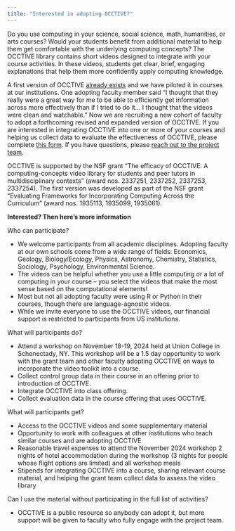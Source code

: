 ```yaml
---
title: "Interested in adopting OCCTIVE?"
---
```


Do you use computing in your science, social science, math, humanities, or arts courses? Would your students benefit from additional material to help them get comfortable with the underlying computing concepts?  The OCCTIVE library contains short videos designed to integrate with your course activities.  In these videos, students get clear, brief, engaging explanations that help them more confidently apply computing knowledge. 

A first version of OCCTIVE [already exists](videos.html) and we have piloted it in courses at our institutions.  One adopting faculty member said “I thought that they really were a great way for me to be able to efficiently get information across more effectively than if I tried to do it... I thought that the videos were clean and watchable.” Now we are recruiting a new cohort of faculty to adopt a forthcoming revised and expanded version of OCCTIVE. If you are interested in integrating OCCTIVE into one or more of your courses and helping us collect data to evaluate the effectiveness of OCCTIVE, please complete [this form](https://forms.gle/NA8dtC4mB43JLmTC8). If you have questions, please [reach out to the project team](mailto:occtive@gmail.com).

OCCTIVE is supported by the NSF grant “The efficacy of OCCTIVE: A computing-concepts video library for students and peer tutors in multidisciplinary contexts” (award nos. 2337251, 2337252, 2337253, 2337254). The first version was developed as part of the NSF grant “Evaluating Frameworks for Incorporating Computing Across the Curriculum” (award nos. 1935113, 1935099, 1935061).

**Interested?  Then here’s more information**

Who can participate?

* We welcome participants from all academic disciplines. Adopting faculty at our own schools come from a wide range of fields: Economics, Geology, Biology/Ecology, Physics, Astronomy, Chemistry, Statistics, Sociology, Psychology, Environmental Science. 
* The videos can be helpful whether you use a little computing or a lot of computing in your course – you select the videos that make the most sense based on the computational elements!
* Most but not all adopting faculty were using R or Python in their courses, though there are language-agnostic videos.
* While we invite everyone to use the OCCTIVE videos, our financial support is restricted to participants from US institutions.

What will participants do?

* Attend a workshop on November 18-19, 2024 held at Union College in Schenectady, NY. This workshop will be a 1.5 day opportunity to work with the grant team and other faculty adopting OCCTIVE on ways to incorporate the video toolkit into a course.
* Collect control group data in their course in an offering prior to introduction of OCCTIVE.
* Integrate OCCTIVE into class offering.
* Collect evaluation data in the course offering that uses OCCTIVE.

What will participants get?

* Access to the OCCTIVE videos and some supplementary material
* Opportunity to work with colleagues at other institutions who teach similar courses and are adopting OCCTIVE
* Reasonable travel expenses to attend the November 2024 workshop
2 nights of hotel accommodation during the workshop (3 nights for people whose flight options are limited) and all workshop meals
* Stipends for integrating OCCTIVE into a course, sharing relevant course material, and helping the grant team collect data to assess the video library

Can I use the material without participating in the full list of activities?

* OCCTIVE is a public resource so anybody can adopt it, but more support will be given to faculty who fully engage with the project team.

